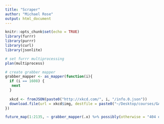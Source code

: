 ```yaml
---
title: "Scraper"
author: "Michael Rose"
output: html_document
---
```


```r
knitr::opts_chunk$set(echo = TRUE)
library(furrr)
library(purrr)
library(curl)
library(jsonlite)
```

```r
# set furrr multiprocessing
plan(multiprocess)
```

```r
# create grabber mapper
grabber_mapper <- as_mapper(function(i){
  if (i == 1608) {
   next 
  }
  
  xkcd <- fromJSON(paste0("http://xkcd.com/", i, "/info.0.json"))
  download.file(url = xkcd$img, destfile = paste0("~/Desktop/courses/GANs/xkcd/", i, stringr::str_sub(xkcd$img, -4)))
})

future_map(1:2135, ~ grabber_mapper(.x) %>% possibly(otherwise = "404 error"))
```

